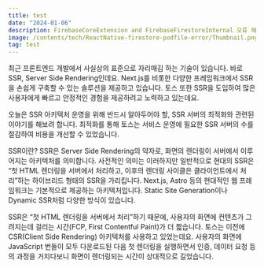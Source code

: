 ```yaml
---
title: test
date: "2024-01-06"
description: FirebaseCoreExtension and FirebaseFirestoreInternal 오류 해결하기
image: /contents/tech/ReactNative-firestore-podfile-error/Thumbnail.png
tag: test
---
```


최근 프론트엔드 개발에서 사실상의 표준으로 자리매김 하는 기술이 있습니다. 바로 SSR, Server Side Rendering인데요. Next.js를 비롯한 다양한 프레임워크에서 SSR을 손쉽게 구축할 수 있는 솔루션을 제공하고 있습니다. 토스 또한 SSR을 도입하여 많은 사용자에게 빠르고 안정적인 경험을 제공하려고 노력하고 있는데요.

오늘은 SSR 아키텍처 운영을 위해 반드시 알아두어야 할, SSR 서버의 최적화와 관련된 이야기를 해보려 합니다. 최적화를 통해 토스는 서비스 운영에 필요한 SSR 서버의 수를 절감하여 비용을 개선할 수 있었습니다.

SSR이란?
SSR은 Server Side Rendering의 약자로, 화면의 렌더링이 서버에서 이루어지는 아키텍처를 의미합니다. 사전적인 의미는 이러하지만 일반적으로 현대의 SSR은 “첫 HTML 렌더링을 서버에서 처리하고, 이후의 렌더링 사이클은 클라이언트에서 처리”하는 하이브리드 형태의 SSR을 가리킵니다. Next.js, Astro 등의 현대적인 웹 프레임워크는 기본적으로 제공하는 아키텍처입니다. Static Site Generation이나 Dynamic SSR처럼 다양한 방식이 있습니다.

SSR은 “첫 HTML 렌더링을 서버에서 처리”하기 때문에, 사용자의 화면에 컨텐츠가 그려지는데 걸리는 시간(FCP, First Contentful Paint)가 더 짧습니다. 토스는 이전에 CSR(Client Side Rendering) 아키텍처를 사용하고 있었는데요. 사용자의 화면에 JavaScript 번들이 모두 다운로드된 다음 첫 렌더링을 실행하면서 인증, 데이터 요청 등의 과정을 거치다보니 화면이 렌더링되는 시간이 상대적으로 길었습니다.
